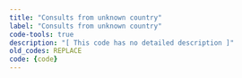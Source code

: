 ```yaml
---
title: "Consults from unknown country"
label: "Consults from unknown country"
code-tools: true
description: "[ This code has no detailed description ]"
old_codes: REPLACE
code: {code}
---
```

